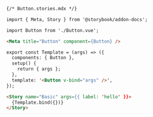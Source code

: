 ```md
{/* Button.stories.mdx */}

import { Meta, Story } from '@storybook/addon-docs';

import Button from './Button.vue';

<Meta title="Button" component={Button} />

export const Template = (args) => ({
  components: { Button },
  setup() {
    return { args };
  },
  template: '<Button v-bind="args" />',
});

<Story name="Basic" args={{ label: 'hello' }}>
  {Template.bind({})}
</Story>
```